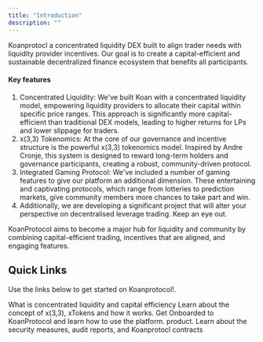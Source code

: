 ```yaml
---
title: "Introduction"
description: ""
---
```


Koanprotocl a concentrated liquidity DEX built to align trader needs with liquidity provider incentives. Our goal is to create a capital-efficient and sustainable decentralized finance ecosystem that benefits all participants.

#### Key features

1. Concentrated Liquidity: We've built Koan with a concentrated liquidity model, empowering liquidity providers to allocate their capital within specific price ranges. This approach is significantly more capital-efficient than traditional DEX models, leading to higher returns for LPs and lower slippage for traders.
2. x(3,3) Tokenomics: At the core of our governance and incentive structure is the powerful x(3,3) tokenomics model. Inspired by Andre Cronje, this system is designed to reward long-term holders and governance participants, creating a robust, community-driven protocol.
3. Integrated Gaming Protocol: We've included a number of gaming features to give our platform an additional dimension. These entertaining and captivating protocols, which range from lotteries to prediction markets, give community members more chances to take part and win.
4. Additionally, we are developing a significant project that will alter your perspective on decentralised leverage trading. Keep an eye out.

KoanProtocol aims to become a major hub for liquidity and community by combining capital-efficient trading, incentives that are aligned, and engaging features.

## Quick Links

Use the links below to get started on Koanprotocol!.

<Columns cols={2}>
	<Card title="Concentrated Liquidiy" icon="crosshair" href="/development">
		What is concentrated liquidity and capital efficiency
	</Card>
	<Card title="What is X(3,3)?" icon="microchip" href="/essentials/settings">
		Learn about the concept of x(3,3), xTokens and how it works.
	</Card>
	<Card title="Onboarding" icon="map" href="/essentials/navigation">
		Get Onboarded to KoanProtocol and learn how to use the platform. product.
	</Card>
	<Card title="Security" icon="shield-halved"  href="/api-reference/introduction">
		Learn about the security measures, audit reports, and Koanprotocl contracts
	</Card>
</Columns>
